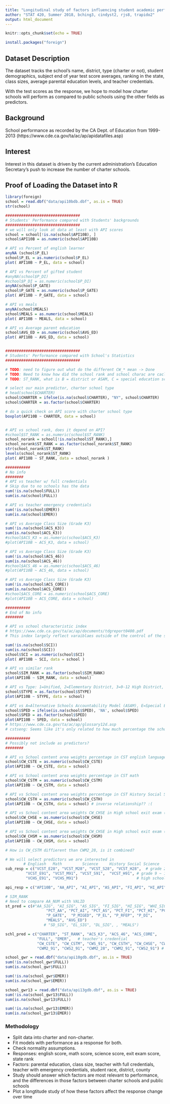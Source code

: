 ```yaml
---
title: "Longitudinal study of factors influencing student academic performance in CA schools"
author: "STAT 420, Summer 2018, bching3, cindyst2, rjs8, trapido2"
output: html_document
---
```


```r
knitr::opts_chunk$set(echo = TRUE)
```

```r
install.packages("foreign")
```

## Dataset Description

The dataset tracks the school's name, district, type (charter or not), student demographics, subject end of year test score averages, ranking in the state, class sizes, average parental education levels, and teacher credentials.

With the test scores as the response, we hope to model how charter schools will perform as compared to public schools using the other fields as predictors.

## Background

School performance as recorded by the CA Dept. of Education from 1999-2013 (https://www.cde.ca.gov/ta/ac/ap/apidatafiles.asp)

## Interest

Interest in this dataset is driven by the current administration's Education Secretary's push to increase the number of charter schools.

## Proof of Loading the Dataset into R
```r
library(foreign)
school = read.dbf("data/api10bdb.dbf", as.is = TRUE)
str(school)
```

```r
#################################
# Students' Performance compared with Students' backgrounds
#################################
# we will only look at data at least with API scores
school = school[!is.na(school$API10B), ]
school$API10B = as.numeric(school$API10B)

# API vs Percent of english learner
anyNA (school$P_EL)
school$P_EL = as.numeric(school$P_EL)
plot( API10B ~ P_EL, data = school)

# API vs Percent of gifted student
#anyNA(school$P_DI)
#school$P_DI = as.numeric(school$P_DI)
anyNA(school$P_GATE)
school$P_GATE = as.numeric(school$P_GATE)
plot( API10B ~ P_GATE, data = school)

# API vs meals
anyNA(school$MEALS)
school$MEALS = as.numeric(school$MEALS)
plot( API10B ~ MEALS, data = school)

# API vs Average parent education
school$AVG_ED = as.numeric(school$AVG_ED)
plot( API10B ~ AVG_ED, data = school)



```
```r
#################################
# Students' Performance compared with School's Statistics
#################################

# TODO: need to figure out what do the different CW_* mean -> Done
# TODO: Need to know how did the school rank and school charac are caclulated, are they based on API => API is a dependent variable
# TODO: ST_RANK, what is B = district or ASAM, C = special education school?

# select our main predictor, charter school type
# head(school$CHARTER)
school$CHARTER = ifelse(is.na(school$CHARTER), "NY", school$CHARTER)
school$CHARTER = as.factor(school$CHARTER)

# do a quick check on API score with charter school type
boxplot(API10B ~ CHARTER, data = school)


# API vs school rank, does it depend on API?
#school$ST_RANK = as.numeric(school$ST_RANK)
school_norank = school[!is.na(school$ST_RANK),]
school_norank$ST_RANK = as.factor(school_norank$ST_RANK)
str(school_norank$ST_RANK)
levels(school_norank$ST_RANK)
plot( API10B ~ ST_RANK, data = school_norank )

###########
# No info 
########
# API vs teacher w/ full credentials
# Skip due to no schools has the data
sum(!is.na(school$FULL))
sum(is.na(school$FULL))

# API vs teacher emergency credentials
sum(!is.na(school$EMER))
sum(is.na(school$EMER))

# API vs Average Class Size (Grade K3)
sum(!is.na(school$ACS_K3))
sum(is.na(school$ACS_K3))
#school$ACS_K3 = as.numeric(school$ACS_K3)
#plot(API10B ~ ACS_K3, data = school)

# API vs Average Class Size (Grade K3)
sum(!is.na(school$ACS_46))
sum(is.na(school$ACS_46))
#school$ACS_46 = as.numeric(school$ACS_46)
#plot(API10B ~ ACS_46, data = school)

# API vs Average Class Size (Grade K3)
sum(!is.na(school$ACS_CORE))
sum(is.na(school$ACS_CORE))
#school$ACS_CORE = as.numeric(school$ACS_CORE)
#plot(API10B ~ ACS_CORE, data = school)

###########
# End of No info 
########

# API vs school characteristic index 
# https://www.cde.ca.gov/ta/ac/ap/documents/tdgreport0400.pdf  
# This index largely reflect varaiblaes outside of the control of the school

sum(!is.na(school$SCI))
sum(is.na(school$SCI))
school$SCI = as.numeric(school$SCI)
plot( API10B ~ SCI, data = school )

# API vs similar rank
school$SIM_RANK = as.factor(school$SIM_RANK)
plot(API10B ~ SIM_RANK, data = school)

# API vs Type: 1=Unified, 2=Elementary District, 3=9-12 High District, 4=7-12 High District, E=Elementary School, M=Middle School, H=High School 
school$STYPE = as.factor(school$STYPE)
plot(API10B ~ STYPE, data = school)

# API vs A=Alternative Schools Accountability Model (ASAM), E=Special Education, and C=Combination ASAM and Special Education, S=State Special Schools
school$SPED = ifelse(is.na(school$SPED), 'NA', school$SPED)
school$SPED = as.factor(school$SPED)
plot(API10B ~ SPED, data = school)
# https://www.cde.ca.gov/ta/ac/ap/glossary12d.asp
# cstseng: Seems like it's only related to how much percentage the school weighs the tests

###########
# Possibly not include as predictors?
########

# API vs School content area weights percentage in CST english language arts
school$CW_CSTE = as.numeric(school$CW_CSTE)
plot(API10B ~ CW_CSTE, data = school)

# API vs School content area weights percentage in CST math
school$CW_CSTM = as.numeric(school$CW_CSTM)
plot(API10B ~ CW_CSTM, data = school)

# API vs School content area weights percentage in CST History Social Science
school$CW_CSTH = as.numeric(school$CW_CSTH)
plot(API10B ~ CW_CSTH, data = school) # inverse relationship?? :(

# API vs School content area weights CW_CHSE in High school exit exam (CAHSEE) in english language arts
school$CW_CHSE = as.numeric(school$CW_CHSE)
plot(API10B ~ CW_CHSE, data = school)

# API vs School content area weights CW_CHSE in High school exit exam (CAHSEE) in math
school$CW_CHSM = as.numeric(school$CW_CHSM)
plot(API10B ~ CW_CHSM, data = school)

# How is CW_CSTM diffierent than CWM2_28, is it combined?

```


```r

# We will select predictors we are interested in
        # Engliash   Math         Science     History Social Science        
sub_resp = c("VCST_E28", "VCST_M28", "VCST_S28", "VCST_H28",  # grade 2 ~ 8
         "VCST_E91", "VCST_M91", "VCST_S91",  "VCST_H91", # grade 9 ~ 11
         "VCHS_E91", "VCHS_M91")                          # high school exit exam 9 ~ 11

api_resp = c("API10B", "AA_API", "AI_API", "AS_API", "FI_API", "HI_API", "PI_API", "WH_API")    

# SIM_RANK
# Need to compare AA_NUM with VALID
st_pred = c(#"AA_SIG", "AI_SIG", "AS_SIG", "FI_SIG", "HI_SIG", "WHI_SIG", "MR_SIG",
                  "PCT_AA", "PCT_AI", "PCT_AS", "PCT_FI", "PCT_HI", "PCT_WH", "PCT_MR",
                  "P_GATE",  "P_MIGED", "P_EL", "P_RFEP", "P_DI", 
                  "MEALS", "AVG_ED")
                 # "SD_SIG", "EL_SIG", "DL_SIG", , "MEALS")

schl_pred = c("CHARTER", "ST_RANK", "ACS_K3", "ACS_46", "ACS_CORE", 
              "FULL", "EMER",   # teacher's credential
              "CW_CSTE", "CW_CSTM", "CWS_91", "CW_CSTH", "CW_CHSE", "CW_CHSM", "CW_SCI",
              "CWM2_91", "CWS2_91", "CWM2_28", "CWM2_91", "CWS2_91") # content area weights


```

```r
school_gwr = read.dbf("data/api10gdb.dbf", as.is = TRUE)
sum(!is.na(school_gwr$FULL))
sum(is.na(school_gwr$FULL))

sum(!is.na(school_gwr$EMER))
sum(is.na(school_gwr$EMER))

school_gwr13 = read.dbf("data/api13gdb.dbf", as.is = TRUE)
sum(!is.na(school_gwr13$FULL))
sum(is.na(school_gwr13$FULL))

sum(!is.na(school_gwr13$EMER))
sum(is.na(school_gwr13$EMER))
```

### Methodology

- Split data into charter and non-charter.
- Fit models with performance as a response for both.
- Check normality assumptions.
- Responses: english score, math score, science score, exit exam score, state rank
- Factors: parental education, class size, teacher with full credentials, teacher with emergency credentials, student race, district, county
- Study should answer which factors are most relevant to performance, and the differences in those factors between charter schools and public schools
- Plot a longtitude study of how these factors affect the response change over time

```r

```

